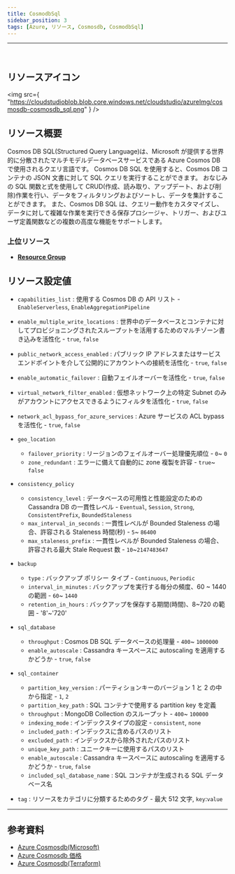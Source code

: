 ```yaml
---
title: CosmodbSql
sidebar_position: 3
tags: [Azure, リソース, Cosmosdb, CosmodbSql]
---
```


<hr />
<br />

## リソースアイコン

<img
    src={
        "https://cloudstudioblob.blob.core.windows.net/cloudstudio/azureImg/cosmosdb-cosmosdb_sql.png"
    }
/>

## リソース概要

Cosmos DB SQL(Structured Query Language)は、Microsoft が提供する世界的に分散されたマルチモデルデータベースサービスである Azure Cosmos DB で使用されるクエリ言語です。
Cosmos DB SQL を使用すると、Cosmos DB コンテナの JSON 文書に対して SQL クエリを実行することができます。
おなじみの SQL 関数と式を使用して CRUD(作成、読み取り、アップデート、および削除)作業を行い、データをフィルタリングおよびソートし、データを集計することができます。
また、Cosmos DB SQL は、クエリー動作をカスタマイズし、データに対して複雑な作業を実行できる保存プロシージャ、トリガー、およびユーザ定義関数などの複数の高度な機能をサポートします。

### 上位リソース

-   [**Resource Group**](https://docs.cstudio.app/docs/resource/azure/Base/ResourceGroup)

## リソース設定値

-   `capabilities_list` : 使用する Cosmos DB の API リスト - `EnableServerless`, `EnableAggregationPipeline`

-   `enable_multiple_write_locations` : 世界中のデータベースとコンテナに対してプロビジョニングされたスループットを活用するためのマルチゾーン書き込みを活性化 - `true`, `false`

-   `public_network_access_enabled` : パブリック IP アドレスまたはサービス エンドポイントを介して公開的にアカウントへの接続を活性化 - `true`, `false`

-   `enable_automatic_failover` : 自動フェイルオーバーを活性化 - `true`, `false`

-   `virtual_network_filter_enabled` : 仮想ネットワーク上の特定 Subnet のみがアカウントにアクセスできるようにフィルタを活性化 - `true`, `false`

-   `network_acl_bypass_for_azure_services` : Azure サービスの ACL bypass を活性化 - `true`, `false`

-   `geo_location`

    -   `failover_priority` : リージョンのフェイルオーバー処理優先順位 - `0`~ `0`
    -   `zone_redundant` : エラーに備えて自動的に zone 複製を許容 - `true`~ `false`

-   `consistency_policy`

    -   `consistency_level` : データベースの可用性と性能設定のための Cassandra DB の一貫性レベル - `Eventual`, `Session`, `Strong`, `ConsistentPrefix`, `BoundedStaleness`
    -   `max_interval_in_seconds` : 一貫性レベルが Bounded Staleness の場合、許容される Staleness 時間(秒) - `5`~ `86400`
    -   `max_staleness_prefix` : 一貫性レベルが Bounded Staleness の場合、許容される最大 Stale Request 数 - `10`~`2147483647`

-   `backup`

    -   `type` : バックアップ ポリシー タイプ - `Continuous`, `Periodic`
    -   `interval_in_minutes` : バックアップを実行する毎分の頻度、60 ~ 1440 の範囲 - `60`~ `1440`
    -   `retention_in_hours` : バックアップを保存する期間(時間)、8~720 の範囲 - '8'~'720'

-   `sql_database`

    -   `throughput` : Cosmos DB SQL データベースの処理量 - `400`~ `1000000`
    -   `enable_autoscale` : Cassandra キースペースに autoscaling を適用するかどうか - `true`, `false`

-   `sql_container`

    -   `partition_key_version` : パーティションキーのバージョン 1 と 2 の中から指定 - `1`, `2`
    -   `partition_key_path` : SQL コンテナで使用する partition key を定義
    -   `throughput` : MongoDB Collection のスループット - `400`~ `100000`
    -   `indexing_mode` : インデックスタイプの設定 - `consistent`, `none`
    -   `included_path` : インデックスに含めるパスのリスト
    -   `excluded_path` : インデックスから除外されたパスのリスト
    -   `unique_key_path` : ユニークキーに使用するパスのリスト
    -   `enable_autoscale` : Cassandra キースペースに autoscaling を適用するかどうか - `true`, `false`
    -   `included_sql_database_name` : SQL コンテナが生成される SQL データベース名

-   `tag` : リソースをカテゴリに分類するためのタグ - 最大 512 文字, `key`:`value`

---

## 参考資料

-   [Azure Cosmosdb(Microsoft)](https://learn.microsoft.com/ko-kr/azure/cosmos-db/introduction)
-   [Azure Cosmosdb 価格](https://azure.microsoft.com/en-us/pricing/details/cosmos-db/autoscale-provisioned/)
-   [Azure Cosmosdb(Terraform)](https://registry.terraform.io/providers/hashicorp/azurerm/latest/docs/resources/cosmosdb_account)
